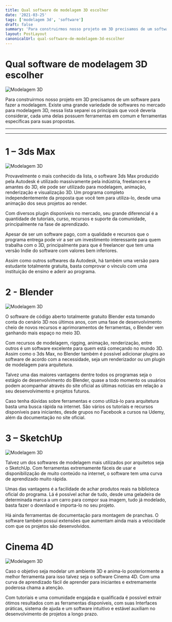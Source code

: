 ```yaml
---
title: Qual software de modelagem 3D escolher
date: '2021-03-25'
tags: ['modelagem 3d', 'software']
draft: false
summary: 'Para construirmos nosso projeto em 3D precisamos de um software para fazer a modelagem. Existe uma grande variedade de softwares no mercado para modelagem 3D, nessa lista separei os principais que você deveria considerar, cada uma delas possuem ferramentas em comum e ferramentas específicas para suas propostas.'
layout: PostLayout
canonicalUrl: qual-software-de-modelagem-3d-escolher
---
```


# Qual software de modelagem 3D escolher

![Modelagem 3D](/static/images/qual-software-de-modelagem-3d-escolher/3dsmax.jpg)

Para construirmos nosso projeto em 3D precisamos de um software para fazer a modelagem. Existe uma grande variedade de softwares no mercado para modelagem 3D, nessa lista separei os principais que você deveria considerar, cada uma delas possuem ferramentas em comum e ferramentas específicas para suas propostas.

---

<TOCInline toc={props.toc} asDisclosure />

---

# 1 – 3ds Max

![Modelagem 3D](/static/images/qual-software-de-modelagem-3d-escolher/3dsmax-capa.jpg)

Provavelmente o mais conhecido da lista, o software 3ds Max produzido pela Autodesk é utilizado massivamente pela indústria, freelancers e amantes do 3D, ele pode ser utilizado para modelagem, animação, renderização e visualização 3D. Um programa completo independentemente da proposta que você tem para utiliza-lo, desde uma animação dos seus projetos ao render.

Com diversos plugin disponíveis no mercado, seu grande diferencial é a quantidade de tutoriais, curso, recursos e suporte da comunidade, principalmente na fase de aprendizado.

Apesar de ser um software pago, com a qualidade e recursos que o programa entrega pode vir a ser um investimento interessante para quem trabalha com o 3D, principalmente para que é freelancer que tem uma versão Indie do software com valores bem inferiores.

Assim como outros softwares da Autodesk, há também uma versão para estudante totalmente gratuita, basta comprovar o vínculo com uma instituição de ensino e aderir ao programa.

# 2 - Blender

![Modelagem 3D](/static/images/qual-software-de-modelagem-3d-escolher/blender.jpg)

O software de código aberto totalmente gratuito Blender esta tomando conta do cenário 3D nos últimos anos, com uma fase de desenvolvimento cheio de novos recursos e aprimoramentos de ferramentas, o Blender vem ganhando mais espaço no meio 3D.

Com recursos de modelagem, rigging, animação, renderização, entre outros é um software excelente para quem está começando no mundo 3D. Assim como o 3ds Max, no Blender também é possível adicionar plugins ao software de acordo com a necessidade, seja um renderizador ou um plugin de modelagem para arquitetura.

Talvez uma das maiores vantagens dentre todos os programas seja o estágio de desenvolvimento do Blender, quase a todo momento os usuários podem acompanhar através do site oficial as últimas notícias em relação a seu desenvolvimento e projetos futuros.

Caso tenha dúvidas sobre ferramentas e como utilizá-lo para arquitetura basta uma busca rápida na internet. São vários os tutoriais e recursos disponíveis para iniciantes, desde grupos no Facebook a cursos na Udemy, além da documentação no site oficial.

# 3 – SketchUp

![Modelagem 3D](/static/images/qual-software-de-modelagem-3d-escolher/sketchup.jpg)

Talvez um dos softwares de modelagem mais utilizados por arquitetos seja o SketchUp. Com ferramentas extremamente fáceis de usar e disponibilização de muito conteúdo na internet, o software tem uma curva de aprendizado muito rápida.

Umas das vantagens é a facilidade de achar produtos reais na biblioteca oficial do programa. Lá é possível achar de tudo, desde uma geladeira de determinada marca a um carro para compor sua imagem, tudo já modelado, basta fazer o downlaod e importa-lo no seu projeto.

Há ainda ferramentas de documentação para montagem de pranchas. O software também possui extensões que aumentam ainda mais a velocidade com que os projetos são desenvolvidos.

# Cinema 4D

![Modelagem 3D](/static/images/qual-software-de-modelagem-3d-escolher/cinema-4d.jpg)

Caso o objetivo seja modelar um ambiente 3D e anima-lo posteriormente a melhor ferramenta para isso talvez seja o software Cinema 4D. Com uma curva de aprendizado fácil de aprender para iniciantes e extremamente poderosa chama a atenção.

Com tutoriais e uma comunidade engajada e qualificada é possível extrair ótimos resultados com as ferramentas disponíveis, com suas Interfaces práticas, sistema de ajuda e um software intuitivo e estável auxiliam no desenvolvimento de projetos a longo prazo.
